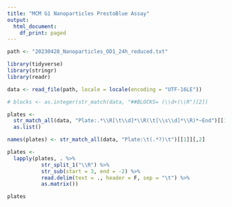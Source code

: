 ```yaml
---
title: "MCM G1 Nanoparticles PrestoBlue Assay"
output:
  html_document:
    df_print: paged
---
```



```r
path <- "20230428_Nanoparticles_OD1_24h_reduced.txt"

library(tidyverse)
library(stringr)
library(readr)
```


```r
data <- read_file(path, locale = locale(encoding = "UTF-16LE"))

# blocks <- as.integer(str_match(data, "##BLOCKS= (\\d+)\\R")[2])

plates <- 
  str_match_all(data, "Plate:.*\\R[\t\\d]*\\R(\t[\\s\\d]*\\R)*~End")[[1]][,2] %>%
  as.list()

names(plates) <- str_match_all(data, "Plate:\t(.*?)\t")[[1]][,2]

plates <- 
  lapply(plates, . %>% 
           str_split_1("\\R") %>%
           str_sub(start = 3, end = -2) %>%
           read.delim(text = ., header = F, sep = "\t") %>%
           as.matrix())

plates
```

```r

```

